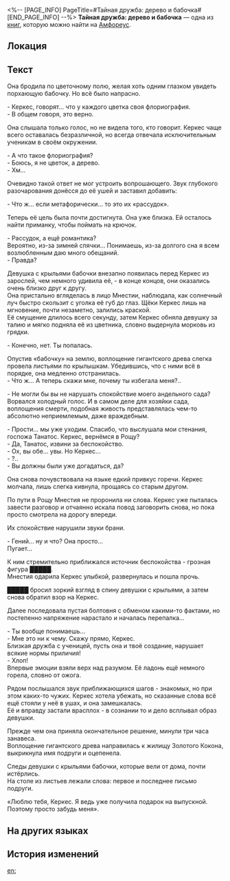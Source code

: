 <%-- [PAGE_INFO]
PageTitle=#Тайная дружба: дерево и бабочка#
[END_PAGE_INFO] --%>
{{Дополнить}}
{{Книга Инфобокс
|id           = 553
|Название     = 
|Изображение  = Предмет Тайная дружба- дерево и бабочка.png
|Мир          = Амфореус
|Томов        = 1
|Автор        = <!--нужно добавить-->
|Описание     = Развлекательная литература в жанре исторического романа, найденная в Библиотеке дружбы Рощи.
|Том1         = {{tx}}
|Источник1    = {{tx|Отсутствует источник}}
|Персонажи    = 
|Фракции      = 
}}
'''Тайная дружба: дерево и бабочка''' — одна из [[Книги|книг]], которую можно найти на [[Амфореус]].

==Локация==
{{Отметка карты|<!--название карты-->|<!--id отметки-->}}

==Текст==
Она бродила по цветочному полю, желая хоть одним глазком увидеть порхающую бабочку. Но всё было напрасно.

- Керкес, говорят... что у каждого цветка своя флориография.<br />
- В общем говоря, это верно.

Она слышала только голос, но не видела того, кто говорит. Керкес чаще всего оставалась безразличной, но всегда отвечала исключительным ученикам в своём окружении.

- А что такое флориография?<br />
- Боюсь, я не цветок, а дерево.<br />
- Хм...

Очевидно такой ответ не мог устроить вопрошающего. Звук глубокого разочарования донёсся до её ушей и заставил добавить:

- Что ж... если метафорически... то это их «рассудок».

Теперь её цель была почти достигнута. Она уже близка. Ей осталось найти приманку, чтобы поймать на крючок.

- Рассудок, а ещё романтика?<br />
Вероятно, из-за зимней спячки... Понимаешь, из-за долгого сна я всем возлюбленным даю много обещаний.<br />
- Правда?

Девушка с крыльями бабочки внезапно появилась перед Керкес из зарослей, чем немного удивила её, - в конце концов, они оказались очень близко друг к другу.<br />
Она пристально вгляделась в лицо Мнестии, наблюдала, как солнечный луч быстро скользит с уголка её губ до глаз. Щёки Керкес лишь на мгновение, почти незаметно, залились краской.<br />
Её смущение длилось всего секунду, затем Керкес обняла девушку за талию и мягко подняла её из цветника, словно выдернула морковь из грядки.

- Конечно, нет. Ты попалась.

Опустив «бабочку» на землю, воплощение гигантского древа слегка провела листьями по крылышкам. Убедившись, что с ними всё в порядке, она медленно отстранилась.<br />
- Что ж... А теперь скажи мне, почему ты избегала меня?..

- Не могли бы вы не нарушать спокойствие моего андельного сада?<br />
Ворвался холодный голос. И в самом деле для хозяйки сада, воплощения смерти, подобная живость представлялась чем-то абсолютно неприемлемым, даже враждебным.

- Прости... мы уже уходим. Спасибо, что выслушала мои стенания, госпожа Танатос. Керкес, вернёмся в Рощу?<br />
- Да, Танатос, извини за беспокойство.<br />
- Ох, вы обе... увы. Но Керкес...<br />
- ?..<br />
- Вы должны были уже догадаться, да?

Она снова почувствовала на языке едкий привкус горечи. Керкес молчала, лишь слегка кивнула, прощаясь со старым другом.

По пути в Рощу Мнестия не проронила ни слова. Керкес уже пыталась завести разговор и отчаянно искала повод заговорить снова, но пока просто смотрела на дорогу впереди.

Их спокойствие нарушили звуки брани.

- Гений... ну и что? Она просто...<br />
Пугает...

К ним стремительно приближался источник беспокойства - грозная фигура █████.<br />
Мнестия одарила Керкес улыбкой, развернулась и пошла прочь.

█████ бросил зоркий взгляд в спину девушки с крыльями, а затем снова обратил взор на Керкес.

Далее последовала пустая болтовня с обменом какими-то фактами, но постепенно напряжение нарастало и началась перепалка...

- Ты вообще понимаешь...<br />
- Мне это ни к чему. Скажу прямо, Керкес.<br />
Близкая дружба с ученицей, пусть она и твоё создание, нарушает всякие нормы приличия!<br />
- Хлоп!<br />
Впервые эмоции взяли верх над разумом. Её ладонь ещё немного горела, словно от ожога.

Рядом послышался звук приближающихся шагов - знакомых, но при этом каких-то чужих. Керкес хотела убежать, но сказанные слова всё ещё стояли у неё в ушах, и она замешкалась.<br />
Её и вправду застали врасплох - в сознании то и дело всплывал образ девушки.

Прежде чем она приняла окончательное решение, минули три часа занавеса.<br />
Воплощение гигантского древа направилась к жилищу Золотого Кокона, выкрикнула имя подруги и оцепенела.

Следы девушки с крыльями бабочки, которые вели от дома, почти истёрлись.<br />
На столе из листьев лежали слова: первое и последнее письмо подруги.

«Люблю тебя, Керкес. Я ведь уже получила подарок на выпускной. Поэтому просто забудь меня».

==На других языках==
{{На других языках
|en   = Forbidden Love: The Tree and the Butterfly
|zhs  = 禁忌之恋：树与蝶
|zht  = 禁忌之戀：樹與蝶
|ja   = 禁断の恋～樹と蝶～
|ko   = 금기의 사랑: 나무와 나비
|es   = El amor prohibido: el árbol y la mariposa
|fr   = Amour interdit&nbsp;: L'Arbre et le Papillon
|ru   = Тайная дружба: дерево и бабочка
|th   = รักต้องห้ามระหว่างต้นไม้กับผีเสื้อ
|vi   = Tình Yêu Cấm Kỵ: Cây Và Bướm
|de   = Verbotene Liebe: Der Baum und der Schmetterling
|id   = Cinta Terlarang: Pohon dan Kupu-Kupu
|pt   = Amor Proibido: A Árvore e a Borboleta
}}

==История изменений==
{{История изменений|3.5}}

[[en:]]